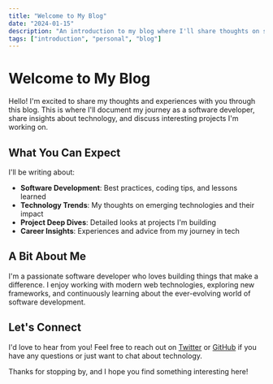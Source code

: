 ```yaml
---
title: "Welcome to My Blog"
date: "2024-01-15"
description: "An introduction to my blog where I'll share thoughts on software development, technology, and my journey as a developer."
tags: ["introduction", "personal", "blog"]
---
```


# Welcome to My Blog

Hello! I'm excited to share my thoughts and experiences with you through this blog. This is where I'll document my journey as a software developer, share insights about technology, and discuss interesting projects I'm working on.

## What You Can Expect

I'll be writing about:

- **Software Development**: Best practices, coding tips, and lessons learned
- **Technology Trends**: My thoughts on emerging technologies and their impact
- **Project Deep Dives**: Detailed looks at projects I'm building
- **Career Insights**: Experiences and advice from my journey in tech

## A Bit About Me

I'm a passionate software developer who loves building things that make a difference. I enjoy working with modern web technologies, exploring new frameworks, and continuously learning about the ever-evolving world of software development.

## Let's Connect

I'd love to hear from you! Feel free to reach out on [Twitter](https://x.com/abneribeiro0) or [GitHub](https://github.com/abneribeiro) if you have any questions or just want to chat about technology.

Thanks for stopping by, and I hope you find something interesting here!